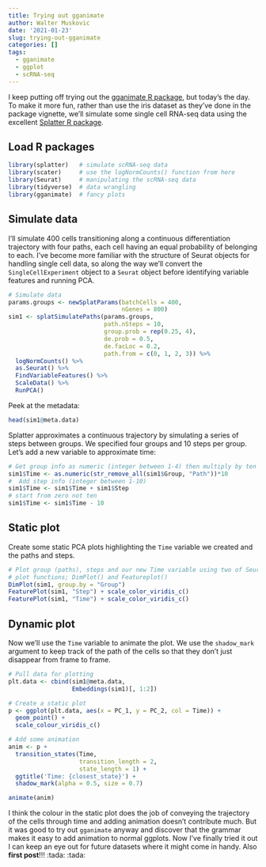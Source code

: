 ```yaml
---
title: Trying out gganimate
author: Walter Muskovic
date: '2021-01-23'
slug: trying-out-gganimate
categories: []
tags:
  - gganimate
  - ggplot
  - scRNA-seq
---
```


I keep putting off trying out the [gganimate R package](https://doi.org/10.1101/206052), but today's the day. To make it more fun, rather than use the iris dataset as they've done in the package vignette, we'll simulate some single cell RNA-seq data using the excellent [Splatter R package](https://doi.org/doi:10.18129/B9.bioc.splatter).

## Load R packages

```r
library(splatter)   # simulate scRNA-seq data
library(scater)     # use the logNormCounts() function from here
library(Seurat)     # manipulating the scRNA-seq data
library(tidyverse)  # data wrangling
library(gganimate)  # fancy plots
```

## Simulate data

I'll simulate 400 cells transitioning along a continuous differentiation trajectory with four paths, each cell having an equal probability of belonging to each. I've become more familiar with the structure of Seurat objects for handling single cell data, so along the way we'll convert the `SingleCellExperiment` object to a `Seurat` object before identifying variable features and running PCA.

```r
# Simulate data
params.groups <- newSplatParams(batchCells = 400,
                                nGenes = 800)
sim1 <- splatSimulatePaths(params.groups,
                           path.nSteps = 10,
                           group.prob = rep(0.25, 4),
                           de.prob = 0.5,
                           de.facLoc = 0.2,
                           path.from = c(0, 1, 2, 3)) %>%
  logNormCounts() %>%
  as.Seurat() %>%
  FindVariableFeatures() %>%
  ScaleData() %>%
  RunPCA()
```

Peek at the metadata:
```r
head(sim1@meta.data)
```

Splatter approximates a continuous trajectory by simulating a series of steps between groups. We specified four groups and 10 steps per group. Let's add a new variable to approximate time:
```r
# Get group info as numeric (integer between 1-4) then multiply by ten
sim1$Time <- as.numeric(str_remove_all(sim1$Group, "Path"))*10 
#  Add step info (integer between 1-10)
sim1$Time <- sim1$Time + sim1$Step 
# start from zero not ten
sim1$Time <- sim1$Time - 10 
```


## Static plot
Create some static PCA plots highlighting the `Time` variable we created and the paths and steps.
```r
# Plot group (paths), steps and our new Time variable using two of Seurat's built in 
# plot functions; DimPlot() and Featureplot()
DimPlot(sim1, group.by = "Group") 
FeaturePlot(sim1, "Step") + scale_color_viridis_c()
FeaturePlot(sim1, "Time") + scale_color_viridis_c()
```


## Dynamic plot
Now we'll use the `Time` variable to animate the plot. We use the `shadow_mark` argument to keep track of the path of the cells so that they don't just disappear from frame to frame.
```r
# Pull data for plotting
plt.data <- cbind(sim1@meta.data,
                  Embeddings(sim1)[, 1:2])

# Create a static plot
p <- ggplot(plt.data, aes(x = PC_1, y = PC_2, col = Time)) +
  geom_point() +
  scale_colour_viridis_c()

# Add some animation
anim <- p +
  transition_states(Time,
                    transition_length = 2,
                    state_length = 1) +
  ggtitle('Time: {closest_state}') +
  shadow_mark(alpha = 0.5, size = 0.7)

animate(anim)
```

I think the colour in the static plot does the job of conveying the trajectory of the cells through time and adding animation doesn't contribute much. But it was good to try out `gganimate` anyway and discover that the grammar makes it easy to add animation to normal ggplots. Now I've finally tried it out I can keep an eye out for future datasets where it might come in handy. Also **first post**!!! :tada: :tada:
